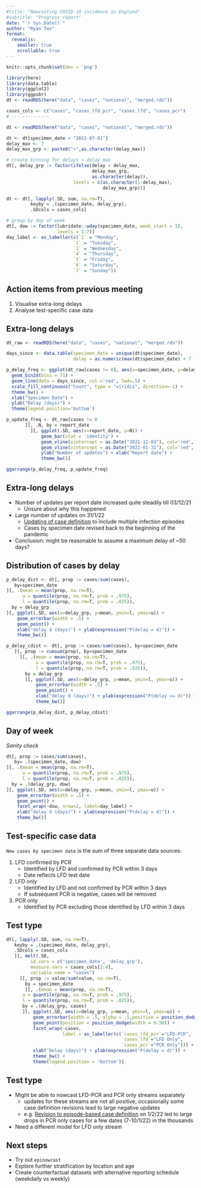 ```yaml
---
#title: "Nowcasting COVID-19 incidence in England"
#subtitle: "Progress report"
date: "`r Sys.Date()`"
author: "Ryan Teo"
format: 
  revealjs:
    smaller: true
    scrollable: true
---
```


```r
knitr::opts_chunk$set(dev = 'png')
```
```r
library(here)
library(data.table)
library(ggplot2)
library(ggpubr)
dt <- readRDS(here("data", "cases", "national", "merged.rds"))

cases_cols <- c("cases", "cases_lfd_pcr", "cases_lfd", "cases_pcr")
# --------------

dt <- readRDS(here("data", "cases", "national", "merged.rds"))

dt <- dt[specimen_date < "2022-07-01"]
delay_max <- 7
delay_max_grp <- paste0(">",as.character(delay_max))

# create binning for delays > delay_max
dt[, delay_grp := factor(ifelse(delay > delay_max, 
                                delay_max_grp, 
                                as.character(delay)),
                         levels = c(as.character(1:delay_max), 
                                    delay_max_grp))]

dt <- dt[, lapply(.SD, sum, na.rm=T),
         keyby = .(specimen_date, delay_grp),
         .SDcols = cases_cols]

# group by day of week
dt[, dow := factor(lubridate::wday(specimen_date, week_start = 1),
                   levels = 1:7)]
day_label <- as_labeller(c(`1` = "Monday",
                         `2` = "Tuesday",
                         `3` = "Wednesday",
                         `4` = "Thursday",
                         `5` = "Friday",
                         `6` = "Saturday",
                         `7` = "Sunday"))
```

## Action items from previous meeting
1. Visualise extra-long delays
2. Analyse test-specific case data
<!--- 3. Pre-process data for updated reporting schedule --->

## Extra-long delays
```r
dt_raw <- readRDS(here("data", "cases", "national", "merged.rds"))

days_since <- data.table(specimen_date = unique(dt$specimen_date),
                         delay = as.numeric(max(dt$specimen_date) + 7 -unique(dt$specimen_date)))

p_delay_freq <- ggplot(dt_raw[cases != 0], aes(x=specimen_date, y=delay)) +
  geom_bin2d(bins = 71) +
  geom_line(data = days_since, col ='red', lwd=.5) +
  scale_fill_continuous("Count", type = "viridis", direction=-1) +
  theme_bw() + 
  xlab("Specimen Date") +
  ylab("Delay (days)") +
  theme(legend.position='bottom')

p_update_freq <- dt_raw[cases != 0
       ][, .N, by = report_date
         ][, ggplot(.SD, aes(x=report_date, y=N)) + 
             geom_bar(stat = 'identity') +
             geom_vline(xintercept = as.Date("2021-12-03"), col='red', lty=2) +
             geom_vline(xintercept = as.Date("2022-01-31"), col='red', lty=2) +
             ylab("Number of updates") + xlab("Report date") + 
             theme_bw()]

ggarrange(p_delay_freq, p_update_freq)
```

## Extra-long delays
- Number of updates per report date increased quite steadily till 03/12/21
    + Unsure about why this happened
- Large number of updates on 31/1/22
    + [Updating of case definition](https://coronavirus.data.gov.uk/details/whats-new/record/beb802ac-1ed2-47ac-b314-69a5c3f712b5) to include multiple infection episodes
    + Cases by specimen date revised back to the beginning of the pandemic
    
- Conclusion: might be reasonable to assume a maximum delay of ~50 days?

## Distribution of cases by delay

```r
p_delay_dist <- dt[, prop := cases/sum(cases),
   by=specimen_date
][, .(mean = mean(prop, na.rm=T),
      u = quantile(prop, na.rm=T, prob = .975),
      l = quantile(prop, na.rm=T, prob = .025)),
  by = delay_grp
][, ggplot(.SD, aes(x=delay_grp, y=mean, ymin=l, ymax=u)) +
    geom_errorbar(width = .5) + 
    geom_point() +
    xlab("delay d (days)") + ylab(expression("P(delay = d)")) + 
    theme_bw()]

p_delay_cdist <- dt[, prop := cases/sum(cases), by=specimen_date
   ][, prop := cumsum(prop), by=specimen_date
     ][, .(mean = mean(prop, na.rm=T),
           u = quantile(prop, na.rm=T, prob = .975),
           l = quantile(prop, na.rm=T, prob = .025)),
       by = delay_grp
       ][, ggplot(.SD, aes(x=delay_grp, y=mean, ymin=l, ymax=u)) +
           geom_errorbar(width = .5) + 
           geom_point() +
           xlab("delay d (days)") + ylab(expression("P(delay <= d)")) + 
           theme_bw()]

ggarrange(p_delay_dist, p_delay_cdist)
```

## Day of week
*Sanity check*

```r
dt[, prop := cases/sum(cases),
   by= .(specimen_date, dow)
][, .(mean = mean(prop, na.rm=T),
      u = quantile(prop, na.rm=T, prob = .975),
      l = quantile(prop, na.rm=T, prob = .025)),
  by = .(delay_grp, dow)
][, ggplot(.SD, aes(x=delay_grp, y=mean, ymin=l, ymax=u)) +
    geom_errorbar(width = .5) + 
    geom_point() +
    facet_wrap(~dow, nrow=2, label=day_label) +
    xlab("delay d (days)") + ylab(expression("P(delay = d)")) + 
    theme_bw()]
```

## Test-specific case data

`New cases by specimen date` is the sum of three separate data sources:

1.  LFD confirmed by PCR
    -   Identified by LFD and confirmed by PCR within 3 days
    -   Date reflects LFD test date  
2.  LFD only
    -   Identified by LFD and not confirmed by PCR within 3 days
    -   If subsequent PCR is negative, cases will be removed
3.  PCR only
    -   Identified by PCR excluding those identified by LFD within 3 days

## Test type
```r
dt[, lapply(.SD, sum, na.rm=T),
   keyby = .(specimen_date, delay_grp),
   .SDcols = cases_cols
   ][, melt(.SD, 
         id.vars = c('specimen_date', 'delay_grp'),
         measure.vars = cases_cols[2:4],
         variable.name = "cases")
     ][, prop := value/sum(value, na.rm=T),
       by = specimen_date
       ][, .(mean = mean(prop, na.rm=T),
      u = quantile(prop, na.rm=T, prob = .975),
      l = quantile(prop, na.rm=T, prob = .025)),
      by = .(delay_grp, cases)
      ][, ggplot(.SD, aes(x=delay_grp, y=mean, ymin=l, ymax=u)) +
          geom_errorbar(width = .5, alpha = .5,position = position_dodge(width = 0.50)) + 
          geom_point(position = position_dodge(width = 0.50)) + 
          facet_wrap(~cases,
                     label = as_labeller(c(`cases_lfd_pcr`="LFD-PCR", 
                                           `cases_lfd`="LFD Only",
                                           `cases_pcr`="PCR Only"))) + 
          xlab("Delay (days)") + ylab(expression("P(delay = d)")) + 
          theme_bw() + 
          theme(legend.position = 'bottom')]
```

## Test type
- Might be able to nowcast LFD-PCR and PCR only streams separately
    + updates for these streams are not all positive, occasionally some case definition revisions lead to large negative updates
    + e.g. [Revision to episode-based case definition](https://coronavirus.data.gov.uk/details/whats-new/record/8055ae4e-ba2a-450a-bff8-42e9e4d1575b) on 1/2/22 led to large drops in PCR only cases for a few dates (7-10/1/22) in the thousands
- Need a different model for LFD only stream 

## Next steps
- Try out `epinowcast`
- Explore further stratification by location and age
- Create counterfactual datasets with alternative reporting schedule (weekdaily vs weekly)